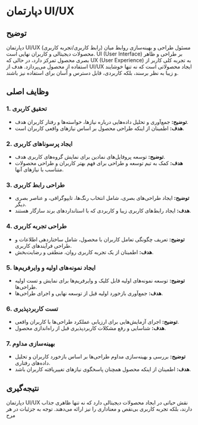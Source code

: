 # دپارتمان UI/UX

## توضیح

دپارتمان UI/UX (رابط کاربری/تجربه کاربری) مسئول طراحی و بهینه‌سازی روابط میان محصولات دیجیتالی و کاربران نهایی است. UI (User Interface) بر طراحی و ظاهر بصری محصول تمرکز دارد، در حالی که UX (User Experience) به تجربه کلی کاربر از استفاده از محصول می‌پردازد. هدف از UI/UX ایجاد محصولاتی است که نه تنها خوشایند و زیبا به نظر برسند، بلکه کاربردی، قابل دسترس و آسان برای استفاده نیز باشند.

## وظایف اصلی

### 1. تحقیق کاربری

- **توضیح:** جمع‌آوری و تحلیل داده‌هایی درباره نیازها، خواسته‌ها و رفتار کاربران هدف.
- **هدف:** اطمینان از اینکه طراحی محصول بر اساس نیازهای واقعی کاربران است.

### 2. ایجاد پرسوناهای کاربری

- **توضیح:** توسعه پروفایل‌های نمادین برای نمایش گروه‌های کاربری هدف.
- **هدف:** کمک به تیم توسعه و طراحی برای فهم بهتر کاربران و طراحی محصولات متناسب با نیازهای آنها.

### 3. طراحی رابط کاربری

- **توضیح:** ایجاد طراحی‌های بصری، شامل انتخاب رنگ‌ها، تایپوگرافی، و عناصر بصری دیگر.
- **هدف:** ایجاد رابط‌های کاربری زیبا و کاربردی که با استانداردهای برند سازگار هستند.

### 4. طراحی تجربه کاربری

- **توضیح:** تعریف چگونگی تعامل کاربران با محصول، شامل ساختاردهی اطلاعات و طراحی فرآیندهای کاربری.
- **هدف:** اطمینان از یک تجربه کاربری روان، منطقی و رضایت‌بخش.

### 5. ایجاد نمونه‌های اولیه و وایرفریم‌ها

- **توضیح:** توسعه نمونه‌های اولیه قابل کلیک و وایرفریم‌ها برای نمایش و تست اولیه طراحی‌ها.
- **هدف:** جمع‌آوری بازخورد اولیه قبل از توسعه نهایی و اجرای طراحی‌ها.

### 6. تست کاربردپذیری

- **توضیح:** اجرای آزمایش‌هایی برای ارزیابی عملکرد طراحی‌ها با کاربران واقعی.
- **هدف:** شناسایی و رفع مشکلات کاربردپذیری قبل از راه‌اندازی محصول.

### 7. بهینه‌سازی مداوم

- **توضیح:** بررسی و بهینه‌سازی مداوم طراحی‌ها بر اساس بازخورد کاربران و تحلیل داده‌های رفتاری.
- **هدف:** اطمینان از اینکه محصول همچنان پاسخگوی نیازهای تغییریافته کاربران باشد.

## نتیجه‌گیری

دپارتمان UI/UX نقش حیاتی در ایجاد محصولات دیجیتالی دارد که نه تنها ظاهری جذاب دارند، بلکه تجربه کاربری بی‌نقص و معناداری را نیز ارائه می‌دهند. توجه به جزئیات در هر مرح
